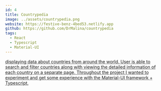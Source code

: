 ```yaml
---
id: 4
title: Countrypedia
image: ../assets/countrypedia.png
website: https://festive-benz-4bed53.netlify.app
github: https://github.com/DrMalina/countrypedia
tags:
  - React
  - Typescript
  - Material-UI
---
```



<p>
  <Abbr title="Single Page Application" text="SPA" /> displaying data about countries from around
  the world. User is able to search and filter countries along with viewing the detailed information
  of each country on a separate page. Throughout the project I wanted to experiment and get some
  experience with the Material-UI framework + Typescript.
</p>
